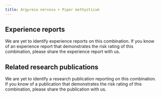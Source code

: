 ---
title: Argyreia nervosa + Piper methysticum
---
## Experience reports

We are yet to identify experience reports on this combination. If you know of an experience report that demonstrates the risk rating of this combination, please share the experience report with us.

## Related research publications

We are yet to identify a research publication reporting on this combination. If you know of a publication that demonstrates the risk rating of this combination, please share the publication with us.

